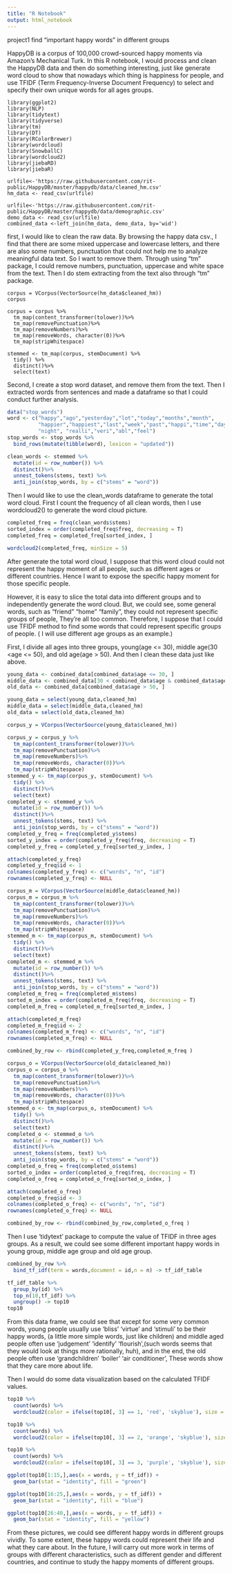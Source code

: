 ```yaml
---
title: "R Notebook"
output: html_notebook
---
```

project1 find "important happy words" in different groups

HappyDB is a corpus of 100,000 crowd-sourced happy moments via Amazon's Mechanical Turk. 
In this R notebook, I would process and clean the HappyDB data and then do something interesting, just like generate word cloud to show that nowadays which thing is happiness for people, and use TFIDF (Term Frequency-Inverse Document Frequency) to select and specify their own unique words for all ages groups.

```library

library(ggplot2)
library(NLP)
library(tidytext)
library(tidyverse)
library(tm)
library(DT)
library(RColorBrewer)
library(wordcloud)
library(SnowballC)
library(wordcloud2)
library(jiebaRD)
library(jiebaR)

urlfile<-'https://raw.githubusercontent.com/rit-public/HappyDB/master/happydb/data/cleaned_hm.csv'
hm_data <- read_csv(urlfile)

urlfile<-'https://raw.githubusercontent.com/rit-public/HappyDB/master/happydb/data/demographic.csv'
demo_data <- read_csv(urlfile)
combined_data <-left_join(hm_data, demo_data, by='wid')

```

first, I would like to clean the raw data. By browsing the happy data csv., I find that there are some mixed uppercase and lowercase letters, and there are also some numbers, punctuation that could not help me to analyze meaningful data text. So I want to remove them. Through using "tm" package, I could remove numbers, punctuation, uppercase and white space from the text. Then I do stem extracting from the text also through "tm" package.
```clean
corpus = VCorpus(VectorSource(hm_data$cleaned_hm))
corpus

corpus = corpus %>%
  tm_map(content_transformer(tolower))%>%
  tm_map(removePunctuation)%>%
  tm_map(removeNumbers)%>%
  tm_map(removeWords, character(0))%>%
  tm_map(stripWhitespace)

stemmed <- tm_map(corpus, stemDocument) %>%
  tidy() %>%
  distinct()%>%
  select(text)
```

Second, I create a stop word dataset, and remove them from the text. Then I extracted words from sentences and made a dataframe so that I could conduct further analysis.

```r
data("stop_words")
word <- c("happy","ago","yesterday","lot","today","months","month",
          "happier","happiest","last","week","past","happi","time","day",
          "night", "realli","veri","abl","feel")
stop_words <- stop_words %>%
  bind_rows(mutate(tibble(word), lexicon = "updated"))

clean_words <- stemmed %>%
  mutate(id = row_number()) %>%
  distinct()%>%
  unnest_tokens(stems, text) %>%
  anti_join(stop_words, by = c("stems" = "word"))
```

Then I would like to use the clean_words dataframe to generate the total word cloud. First I count the frequency of all clean words, then I use wordcloud2() to generate the word cloud picture.

```r
completed_freq = freq(clean_words$stems)
sorted_index = order(completed_freq$freq, decreasing = T)
completed_freq = completed_freq[sorted_index, ]

wordcloud2(completed_freq, minSize = 5)
```

After generate the total word cloud, I suppose that this word cloud could not represent the happy moment of all people, such as different ages or different countries. Hence I want to expose the specific happy moment for those specific people.

However, it is easy to slice the total data into different groups and to independently generate the word cloud. But, we could see, some general words, such as "friend" "home" "family", they could not represent specific groups of people, They're all too common.
Therefore, I suppose that I could use TFIDF method to find some words that could represent specific groups of people. ( I will use different age groups as an example.)

First, I divide all ages into three groups, young(age <= 30), middle age(30 <age <= 50), and old age(age > 50). And then I clean these data just like above.

```r
young_data <- combined_data[combined_data$age <= 30, ]
middle_data <- combined_data[30 < combined_data$age & combined_data$age <= 50, ]
old_data <- combined_data[combined_data$age > 50, ]

young_data = select(young_data,cleaned_hm)
middle_data = select(middle_data,cleaned_hm)
old_data = select(old_data,cleaned_hm)

corpus_y = VCorpus(VectorSource(young_data$cleaned_hm))

corpus_y = corpus_y %>%
  tm_map(content_transformer(tolower))%>%
  tm_map(removePunctuation)%>%
  tm_map(removeNumbers)%>%
  tm_map(removeWords, character(0))%>%
  tm_map(stripWhitespace)
stemmed_y <- tm_map(corpus_y, stemDocument) %>%
  tidy() %>%
  distinct()%>%
  select(text)
completed_y <- stemmed_y %>%
  mutate(id = row_number()) %>%
  distinct()%>%
  unnest_tokens(stems, text) %>%
  anti_join(stop_words, by = c("stems" = "word"))
completed_y_freq = freq(completed_y$stems)
sorted_y_index = order(completed_y_freq$freq, decreasing = T)
completed_y_freq = completed_y_freq[sorted_y_index, ]

attach(completed_y_freq)
completed_y_freq$id <- 1
colnames(completed_y_freq) <- c("words", "n", "id")
rownames(completed_y_freq) <- NULL

corpus_m = VCorpus(VectorSource(middle_data$cleaned_hm))
corpus_m = corpus_m %>%
  tm_map(content_transformer(tolower))%>%
  tm_map(removePunctuation)%>%
  tm_map(removeNumbers)%>%
  tm_map(removeWords, character(0))%>%
  tm_map(stripWhitespace)
stemmed_m <- tm_map(corpus_m, stemDocument) %>%
  tidy() %>%
  distinct()%>%
  select(text)
completed_m <- stemmed_m %>%
  mutate(id = row_number()) %>%
  distinct()%>%
  unnest_tokens(stems, text) %>%
  anti_join(stop_words, by = c("stems" = "word"))
completed_m_freq = freq(completed_m$stems)
sorted_m_index = order(completed_m_freq$freq, decreasing = T)
completed_m_freq = completed_m_freq[sorted_m_index, ]

attach(completed_m_freq)
completed_m_freq$id <- 2
colnames(completed_m_freq) <- c("words", "n", "id")
rownames(completed_m_freq) <- NULL

combined_by_row <- rbind(completed_y_freq,completed_m_freq )

corpus_o = VCorpus(VectorSource(old_data$cleaned_hm))
corpus_o = corpus_o %>%
  tm_map(content_transformer(tolower))%>%
  tm_map(removePunctuation)%>%
  tm_map(removeNumbers)%>%
  tm_map(removeWords, character(0))%>%
  tm_map(stripWhitespace)
stemmed_o <- tm_map(corpus_o, stemDocument) %>%
  tidy() %>%
  distinct()%>%
  select(text)
completed_o <- stemmed_o %>%
  mutate(id = row_number()) %>%
  distinct()%>%
  unnest_tokens(stems, text) %>%
  anti_join(stop_words, by = c("stems" = "word"))
completed_o_freq = freq(completed_o$stems)
sorted_o_index = order(completed_o_freq$freq, decreasing = T)
completed_o_freq = completed_o_freq[sorted_o_index, ]

attach(completed_o_freq)
completed_o_freq$id <- 3
colnames(completed_o_freq) <- c("words", "n", "id")
rownames(completed_o_freq) <- NULL

combined_by_row <- rbind(combined_by_row,completed_o_freq )

```

Then I use 'tidytext' package to compute the value of TFIDF in three ages groups. As a result, we could see some different important happy words in young group, middle age group and old age group.

```r
combined_by_row %>%
  bind_tf_idf(term = words,document = id,n = n) -> tf_idf_table

tf_idf_table %>% 
  group_by(id) %>% 
  top_n(10,tf_idf) %>% 
  ungroup() -> top10
top10
```

From this data frame, we could see that except for some very common words, young people usually use 'bliss' 'virtue' and 'stimuli' to be their happy words, (a little more simple words, just like children) and middle aged people often use 'judgement' 'identify' 'flourish',(such words seems that they would look at things more rationally, huh), and in the end, the old people often use 'grandchildren' 'boiler' 'air conditioner', These words show that they care more about life.

Then I would do some data visualization based on the calculated TFIDF values.
```r
top10 %>% 
  count(words) %>%
  wordcloud2(color = ifelse(top10[, 3] == 1, 'red', 'skyblue'), size = 0.5,   shape = 'diamond')
```

```r
top10 %>% 
  count(words) %>%
  wordcloud2(color = ifelse(top10[, 3] == 2, 'orange', 'skyblue'), size = 0.5,   shape = 'diamond')
```

```r
top10 %>% 
  count(words) %>%
  wordcloud2(color = ifelse(top10[, 3] == 3, 'purple', 'skyblue'), size = 0.5, shape = 'diamond')
```

```r
ggplot(top10[1:15,],aes(x = words, y = tf_idf)) +
  geom_bar(stat = "identity", fill = "green")

ggplot(top10[16:25,],aes(x = words, y = tf_idf)) +
  geom_bar(stat = "identity", fill = "blue")

ggplot(top10[26:40,],aes(x = words, y = tf_idf)) +
  geom_bar(stat = "identity", fill = "yellow")

```
From these pictures, we could see different happy words in different groups vividly. To some extent, these happy words could represent their life and what they care about.
In the future, I will carry out more work in terms of groups with different characteristics, such as different gender and different countries, and continue to study the happy moments of different groups.



